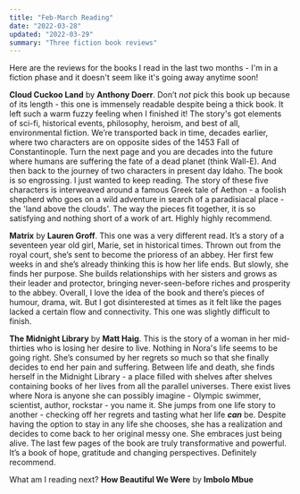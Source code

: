 ```yaml
---
title: "Feb-March Reading"
date: "2022-03-28"
updated: "2022-03-29"
summary: "Three fiction book reviews"
---
```


Here are the reviews for the books I read in the last two months - I'm in a fiction phase and it doesn't seem like it's going away anytime soon!

**Cloud Cuckoo Land** by **Anthony Doerr**. Don’t _not_ pick this book up because of its length -
this one is immensely readable despite being a thick book. It left such a warm fuzzy feeling when I finished it!
The story's got elements of sci-fi, historical events, philosophy, heroism, and best of all, environmental fiction.
We’re transported back in time, decades earlier, where two characters are on opposite sides of the 1453 Fall
of Constantinople. Turn the next page and you are decades into the future where humans are suffering the fate
of a dead planet (think Wall-E). And then back to the journey of two characters in present day Idaho.
The book is so engrossing. I just wanted to keep reading. The story of these five characters is interweaved
around a famous Greek tale of Aethon - a foolish shepherd who goes on a wild adventure in search of a paradisiacal place - the 'land above the clouds'.
The way the pieces fit together, it is so satisfying and nothing short of a work of art. Highly highly recommend.

**Matrix** by **Lauren Groff**. This one was a very different read. It’s a story of a seventeen year old girl,
Marie, set in historical times. Thrown out from the royal court, she’s sent to become the prioress of an abbey.
Her first few weeks in and she’s already thinking this is how her life ends. But slowly, she finds her purpose.
She builds relationships with her sisters and grows as their leader and protector, bringing never-seen-before riches and prosperity to the abbey.
Overall, I love
the idea of the book and there’s pieces of humour, drama, wit. But I got disinterested at times as it felt
like the pages lacked a certain flow and connectivity. This one was slightly difficult to finish.

**The Midnight Library** by **Matt Haig**. This is the story of a woman in her mid-thirties who is
losing her desire to live. Nothing in Nora's life seems to be going right. She’s consumed by her
regrets so much so that she finally decides to end her pain and suffering. Between life and death, she
finds herself in the Midnight Library - a place filled with shelves after shelves containing books of her
lives from all the parallel universes. There exist lives where Nora is anyone she can possibly imagine -
Olympic swimmer, scientist, author, rockstar - you name it. She jumps from one life story to another - checking off her
regrets and tasting what her life _**can**_ be. Despite having the option to stay in any life she chooses, she
has a realization and decides to come back to her original messy one. She embraces just being alive. The last
few pages of the book are truly transformative and powerful. It’s a book of hope, gratitude and changing perspectives.
Definitely recommend.

What am I reading next? **How Beautiful We Were** by **Imbolo Mbue**
